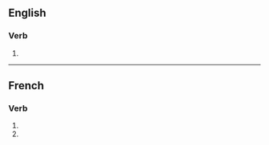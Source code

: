 {{also|internationalisés}}
==English==

===Verb===
{{head|en|verb form}}

# {{en-third-person singular of|internationalise}}

----

==French==

===Verb===
{{head|fr|verb form}}

# {{inflection of|fr|internationaliser||2|s|pres|indc}}
# {{inflection of|fr|internationaliser||2|s|pres|subj}}